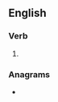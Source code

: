 ==English==

===Verb===
{{head|en|verb form}}

# {{en-past of|sufflaminate}}

===Anagrams===
* {{anagrams|en|stuffed animal|stuffed-animal}}